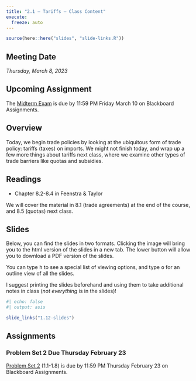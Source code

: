 ```yaml
---
title: "2.1 — Tariffs — Class Content"
execute:
  freeze: auto
---
```


```r
source(here::here("slides", "slide-links.R"))
```

::: {.callout-note appearance="minimal"}
# Meeting Date

*Thursday, March 8, 2023*
:::

::: callout-warning
# Upcoming Assignment
The [Midterm Exam](/assignment/midterm) is due by 11:59 PM Friday March 10 on Blackboard Assignments.
:::

## <i class="fas fa-info-circle fa-lg"></i> Overview

Today, we begin trade policies by looking at the ubiquitous form of trade policy: tariffs (taxes) on imports. We might not finish today, and wrap up a few more things about tariffs next class, where we examine other types of trade barriers like quotas and subsidies.

## <i class="fas fa-book-reader fa-lg"></i> Readings

- Chapter 8.2-8.4 in Feenstra & Taylor

We will cover the material in 8.1 (trade agreements) at the end of the course, and 8.5 (quotas) next class.

## <i class="fas fa-chalkboard-teacher"></i> Slides

Below, you can find the slides in two formats. Clicking the image will bring you to the html version of the slides in a new tab. The lower button will allow you to download a PDF version of the slides.

::: callout-tip
You can type <kbd>h</kbd> to see a special list of viewing options, and type <kbd>o</kbd> for an outline view of all the slides.
:::

I suggest printing the slides beforehand and using them to take additional notes in class (*not everything* is in the slides)!

```r
#| echo: false
#| output: asis

slide_links("1.12-slides")
```

## <i class="fas fa-laptop-code"></i> Assignments

### Problem Set 2 Due Thursday February 23

[Problem Set 2](/assignment/02-problem-set) (1.1-1.8) is due by 11:59 PM Thursday February 23 on Blackboard Assignments.
